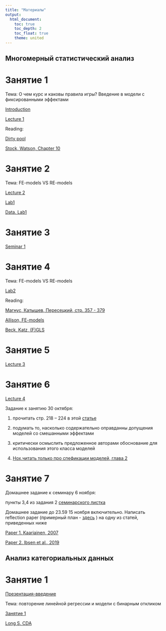 ```yaml
---
title: "Материалы"
output: 
  html_document:
    toc: true
    toc_depth: 2
    toc_float: true
    theme: united
---
```

## Многомерный статистический анализ
 
# Занятие 1
 
Тема: О чем курс и каковы правила игры? Введение в модели с фиксированными эффектами
  
<a href="MSA_intro_2020.pdf" title=>Introduction</a> 
 
<a href="MSA_lecture1_2020.pdf" title=>Lecture 1</a> 
 
Reading: 

<a href="Green et al., Dirty pool.pdf" title=>Dirty pool</a>  

<a href="https://yadi.sk/i/4YsEBveY1j4nUw" title=>Stock, Watson, Chapter 10</a>  

# Занятие 2 
 
Тема: FE-models VS RE-models
 
<a href="MSA_lecture2_2020.pdf" title=>Lecture 2</a>  
 
<a href="MSA_lab1_2020.R" title=>Lab1</a>  

<a href="MSA_lab1.dta" title=>Data. Lab1</a>

# Занятие 3

<a href="MSA_seminar_1_2020.pdf" title=>Seminar 1</a> 

# Занятие 4
 
Тема: FE-models VS RE-models
 
<a href="MSA_lab2 .R" title=>Lab2</a>  
 
Reading: 

<a href="https://yadi.sk/i/qpr_QNaO6ZuVvA" title =>Магнус, Катышев, Пересецкий, стр. 357 - 379 

<a href="allison_fixed_effects.pdf" title => Allison, FE-models

<a href="Beck, Katz.pdf" title => Beck, Katz, (F)GLS</a> 

# Занятие 5

<a href="MSA_lecture3.pdf" title=>Lecture 3</a>  

# Занятие 6 

<a href="MSA_lecture4_2020.pdf" title=>Lecture 4</a>  

Задание к занятию 30 октября: 

1) прочитать стр. 218 -- 224 в этой <a href="Steenbergen,Jones, 2002.pdf" title=>статье</a> 
 
2) подумать то, насколько содержательно оправданны допущения моделей со смешанными эффектами 
 
3) критически осмыслить предложенное авторами обоснование для использования этого класса моделей 

4) <a href="https://yadi.sk/d/ci9V-ylSU4Kh3A" title=>Hox,читать только про спефикации моделей, глава 2</a>  

# Занятие 7

Домашнее задание к семинару 6 ноября: 

пункты 3,4 из задания 2 <a href="MSA_seminar_2.pdf" title=>семинарского листка</a>

Домашнее задание до 23.59 15 ноября включительно. Написать reflection paper (примерный план - <a href="reflection_paper.pdf" title=>здесь</a> ) на одну из статей, приведенных ниже
 
<a href="Paper 1. Kaariainen, 2007.pdf" title=>Paper 1. Kaariainen, 2007</a>  
 
<a href="Paper 2. Ibsen et al., 2019.pdf" title=>Paper 2. Ibsen et al., 2019</a> 

## Анализ категориальных данных

# Занятие 1

<a href="CDA_intro.pdf" title=>Презентация-введение</a> 

Тема: повторение линейной регрессии и модели с бинарным откликом

<a href="CDA_lecture1_2021.pdf" title=>Занятие 1</a> 

<a href="Long.pdf" title=>Long S. CDA</a> 
